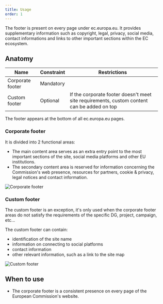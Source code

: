 ```yaml
---
title: Usage
order: 1
---
```



<Paragraph size="lead">
  The footer is present on every page under ec.europa.eu. It provides
  supplementary information such as copyright, legal, privacy, social media,
  contact informations and links to other important sections within the EC
  ecosystem.
</Paragraph>

## Anatomy

| Name             | Constraint | Restrictions                                                                               |
| ---------------- | ---------- | ------------------------------------------------------------------------------------------ |
| Corporate footer | Mandatory  |                                                                                            |
| Custom footer    | Optional   | If the corporate footer doesn't meet site requirements, custom content can be added on top |

The footer appears at the bottom of all ec.europa.eu pages.

### Corporate footer

It is divided into 2 functional areas:

- The main content area serves as an extra entry point to the most important sections of the site, social media platforms and other EU institutions.
- The secondary content area is reserved for information concerning the Commission's web presence, resources for partners, cookie & privacy, legal notices and contact information.

![Corporate footer](https://inno-ecl.s3.amazonaws.com/media/images/EC/Footer%20EC/corporate_footer.png)

### Custom footer

The custom footer is an exception, it's only used when the corporate footer areas do not satisfy the requirements of the specific DG, project, campaign, etc...

The custom footer can contain:

- identification of the site name
- information on connecting to social platforms
- contact information
- other relevant information, such as a link to the site map

![Custom footer](https://inno-ecl.s3.amazonaws.com/media/images/EC/Footer%20EC/customer_footer.png)

## When to use

- The corporate footer is a consistent presence on every page of the European Commission's website.

